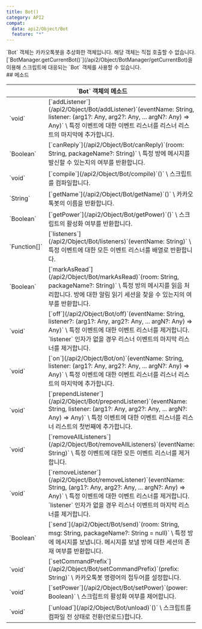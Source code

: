 ```yaml
---
title: Bot()
category: API2
compat:
  data: api2/Object/Bot
  feature: "*"
---
```


<Section>
  `Bot` 객체는 카카오톡봇을 추상화한 객체입니다. 해당 객체는 직접 호출할 수 없습니다. [`BotManager.getCurrentBot()`](/api2/Object/BotManager/getCurrentBot)을 이용해 스크립트에 대응되는 `Bot` 객체를 사용할 수 있습니다.
</Section>
<Section>
  ## 메소드

  <Table>
    <Thead>
      <Tr>
        <Th colSpan="2">`Bot` 객체의 메소드</Th>
      </Tr>
    </Thead>
    <Tbody>
      <Tr>
        <Td><span>`void`</span></Td>
        <Td>
          [`addListener`](/api2/Object/Bot/addListener)`(eventName: String, listener: (arg1?: Any, arg2?: Any, ... argN?: Any) => Any)` \
          특정 이벤트에 대한 이벤트 리스너를 리스너 리스트의 마지막에 추가합니다.
        </Td>
      </Tr>
      <Tr>
        <Td><span>`Boolean`</span></Td>
        <Td>
          [`canReply`](/api2/Object/Bot/canReply)`(room: String, packageName?: String)` \
          특정 방에 메시지를 발신할 수 있는지의 여부를 반환합니다.
        </Td>
      </Tr>
      <Tr>
        <Td><span>`void`</span></Td>
        <Td>
          [`compile`](/api2/Object/Bot/compile)`()` \
          스크립트를 컴파일합니다.
        </Td>
      </Tr>
      <Tr>
        <Td><span>`String`</span></Td>
        <Td>
          [`getName`](/api2/Object/Bot/getName)`()` \
          카카오톡봇의 이름을 반환합니다.
        </Td>
      </Tr>
      <Tr>
        <Td><span>`Boolean`</span></Td>
        <Td>
          [`getPower`](/api2/Object/Bot/getPower)`()` \
          스크립트의 활성화 여부를 반환합니다.
        </Td>
      </Tr>
      <Tr>
        <Td><span>`Function[]`</span></Td>
        <Td>
          [`listeners`](/api2/Object/Bot/listeners)`(eventName: String)` \
          특정 이벤트에 대한 모든 이벤트 리스너를 배열로 반환합니다.
        </Td>
      </Tr>
      <Tr>
        <Td><span>`Boolean`</span></Td>
        <Td>
          [`markAsRead`](/api2/Object/Bot/markAsRead)`(room: String, packageName?: String)` \
          특정 방의 메시지를 읽음 처리합니다. 방에 대한 알림 읽기 세션을 찾을 수 있는지의 여부를 반환합니다.
        </Td>
      </Tr>
      <Tr>
        <Td><span>`void`</span></Td>
        <Td>
          [`off`](/api2/Object/Bot/off)`(eventName: String, listener?: (arg1?: Any, arg2?: Any, ... argN?: Any) => Any)` \
          특정 이벤트에 대한 이벤트 리스너를 제거합니다. `listener` 인자가 없을 경우 리스너 이벤트의 마지막 리스너를 제거합니다.
        </Td>
      </Tr>
      <Tr>
        <Td><span>`void`</span></Td>
        <Td>
          [`on`](/api2/Object/Bot/on)`(eventName: String, listener: (arg1?: Any, arg2?: Any, ... argN?: Any) => Any)` \
          특정 이벤트에 대한 이벤트 리스너를 리스너 리스트의 마지막에 추가합니다.
        </Td>
      </Tr>
      <Tr>
        <Td><span>`void`</span></Td>
        <Td>
          [`prependListener`](/api2/Object/Bot/prependListener)`(eventName: String, listener: (arg1?: Any, arg2?: Any, ...
          argN?: Any) => Any)` \
          특정 이벤트에 대한 이벤트 리스너를 리스너 리스트의 첫번째에 추가합니다.
        </Td>
      </Tr>
      <Tr>
        <Td><span>`void`</span></Td>
        <Td>
          [`removeAllListeners`](/api2/Object/Bot/removeAllListeners)`(eventName: String)` \
          특정 이벤트에 대한 모든 이벤트 리스너를 제거합니다.
        </Td>
      </Tr>
      <Tr>
        <Td><span>`void`</span></Td>
        <Td>
          [`removeListener`](/api2/Object/Bot/removeListener)`(eventName: String, (arg1?: Any, arg2?: Any, ... argN?: Any) =>
          Any)` \
          특정 이벤트에 대한 이벤트 리스너를 제거합니다. `listener` 인자가 없을 경우 리스너 이벤트의 마지막 리스너를 제거합니다.
        </Td>
      </Tr>
      <Tr>
        <Td><span>`Boolean`</span></Td>
        <Td>
          [`send`](/api2/Object/Bot/send)`(room: String, msg: String, packageName?: String = null)` \
          특정 방에 메시지를 보냅니다. 메시지를 보낼 방에 대한 세션의 존재 여부를 반환합니다.
        </Td>
      </Tr>
      <Tr>
        <Td><span>`void`</span></Td>
        <Td>
          [`setCommandPrefix`](/api2/Object/Bot/setCommandPrefix)`(prefix: String)` \
          카카오톡봇 명령어의 접두어를 설정합니다.
        </Td>
      </Tr>
      <Tr>
        <Td><span>`void`</span></Td>
        <Td>
          [`setPower`](/api2/Object/Bot/setPower)`(power: Boolean)` \
          스크립트의 활성화 여부를 제어합니다.
        </Td>
      </Tr>
      <Tr>
        <Td><span>`void`</span></Td>
        <Td>
          [`unload`](/api2/Object/Bot/unload)`()` \
          스크립트를 컴파일 전 상태로 전환(언로드)합니다.
        </Td>
      </Tr>
    </Tbody>
  </Table>
</Section>